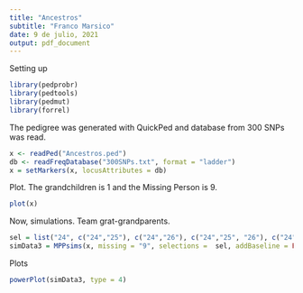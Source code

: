 ```yaml
---
title: "Ancestros"
subtitle: "Franco Marsico"
date: 9 de julio, 2021 
output: pdf_document
---
```

Setting up
```r
library(pedprobr)
library(pedtools)
library(pedmut)
library(forrel)
```

The pedigree was generated with QuickPed and database from 300 SNPs was read.
```r
x <- readPed("Ancestros.ped")
db <- readFreqDatabase("300SNPs.txt", format = "ladder")
x = setMarkers(x, locusAttributes = db)
``` 

Plot. The grandchildren is 1 and the Missing Person is 9.
```r
plot(x)
```
Now, simulations. Team grat-grandparents.
```r
sel = list("24", c("24","25"), c("24","26"), c("24","25", "26"), c("24","25", "26", "27"), c("24", "22"), c("24", "25", "22", "23"), c("24", "25", "26", "27", "22", "23"), c("24", "25", "26", "27", "22", "23", "20", "21") )
simData3 = MPPsims(x, missing = "9", selections =  sel, addBaseline = FALSE, ep = TRUE, ip=TRUE, nProfiles = 10, lrSims = 1000, numCores = 12, seed = 1900)
```
Plots
```r
powerPlot(simData3, type = 4)
```
